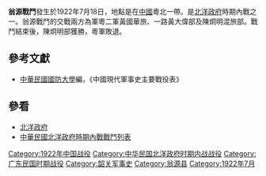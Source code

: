 {{vfd|gfhjf|date=2022/06/27}}
{{Infobox Military Conflict|
campaign=|
image=|
caption=|
conflict=翁源戰鬥|
date=1922年7月18日|
place=[[中國|中國]]粵北|
result=甲方大敗，陳炯明部獲勝。|
combatant1=粵二軍黃國華旅、一路黃大偉部|
combatant2=陳炯明部| 
commander1=黃國華、黃大偉|
commander2=陳炯明混旅部|
strength1=|
strength2=|
casualties1=|
casualties2=|
}}
'''翁源戰鬥'''發生於1922年7月18日，地點是在[[中國|中國]]粵北一帶。是[[北洋政府|北洋政府]]時期內戰之一。翁源戰鬥的交戰兩方為軍粵二軍黃國華旅、一路黃大偉部及陳炯明混旅部。戰鬥結束後，陳炯明部獲勝，粵軍敗退。
==參考文獻==
*[[中華民國|中華民國]][[國防大學_(臺灣)|國防大學]]編，《中國現代軍事史主要戰役表》
==參看==
*[[北洋政府|北洋政府]]
*[[中華民國北洋政府時期內戰戰鬥列表|中華民國北洋政府時期內戰戰鬥列表]]

[[Category:1922年中国战役|Category:1922年中国战役]]
[[Category:中华民国北洋政府时期内战战役|Category:中华民国北洋政府时期内战战役]]
[[Category:广东民国时期战役|Category:广东民国时期战役]]
[[Category:韶关军事史|Category:韶关军事史]]
[[Category:翁源县|Category:翁源县]]
[[Category:1922年7月|Category:1922年7月]]